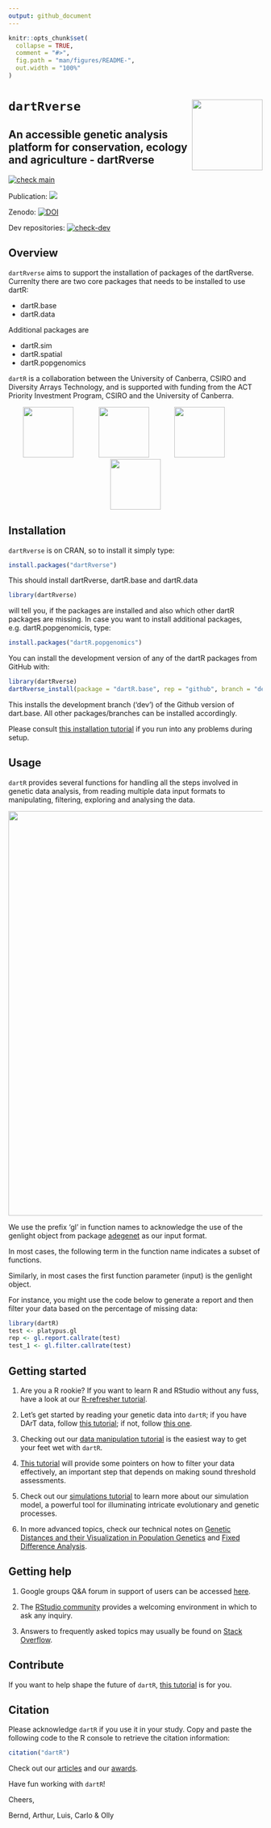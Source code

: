 ```yaml
---
output: github_document
---
```


<!-- README.md is generated from README.Rmd. Please edit that file -->

```r
knitr::opts_chunk$set(
  collapse = TRUE,
  comment = "#>",
  fig.path = "man/figures/README-",
  out.width = "100%"
)
```

# `dartRverse` <a href="https://green-striped-gecko.github.io/dartR/"><img src='man/figures/dartRlogo.png' align="right" height="140" /></a>
## An accessible genetic analysis platform for conservation, ecology and agriculture - dartRverse

<!-- badges: start -->
[![check main](https://github.com/green-striped-gecko/dartRverse/workflows/check-standard/badge.svg)](https://github.com/green-striped-gecko/dartRverse/actions)

Publication:
[![](https://img.shields.io/badge/doi-10.1111/1755--0998.12745-00cccc.svg)](https://doi.org/10.1111/1755-0998.12745)
 
Zenodo: 
[![DOI](https://zenodo.org/badge/86640709.svg)](https://zenodo.org/badge/latestdoi/86640709)  

<!-- badges: start -->
Dev repositories: 
[![check-dev](https://github.com/green-striped-gecko/dartRverse/actions/workflows/check-standard.yaml/badge.svg?branch=dev)](https://github.com/green-striped-gecko/dartRverse/actions/workflows/check-standard.yaml)
<!-- badges: end -->

## Overview

`dartRverse` aims to support the installation of packages of the dartRverse. Currenlty there are two core packages that needs to be installed to use dartR:

* dartR.base 
* dartR.data

Additional packages are 

* dartR.sim
* dartR.spatial
* dartR.popgenomics

`dartR` is a collaboration between the University of Canberra, CSIRO and Diversity Arrays Technology, and is supported with funding from the ACT Priority Investment Program, CSIRO and the University of Canberra.

<p align="center">
<img src='man/figures/UC.png' height="100"/>
&emsp;&emsp;&emsp;
<img src='man/figures/csiro_logo.png' height="100"/>
&emsp;&emsp;&emsp;
<img src='man/figures/DArT-removebg-preview.png' height="100"/>
&emsp;&emsp;&emsp;
<img src='man/figures/ACT.png' height="100"/>
</p>

## Installation

`dartRverse` is on CRAN, so to install it simply type:

```r
install.packages("dartRverse")
```

This should install dartRverse, dartR.base and dartR.data

```r
library(dartRverse)
```

will tell you, if the packages are installed and also which other dartR packages are missing. In case you want to install additional packages, e.g. dartR.popgenomicis, type:

```r
install.packages("dartR.popgenomics")
```



You can install the development version of any of the dartR packages from GitHub with:

``` r
library(dartRverse)
dartRverse_install(package = "dartR.base", rep = "github", branch = "dev")
```

This installs the development branch ('dev') of the Github version of dart.base. All other packages/branches can be installed accordingly.

Please consult [this installation tutorial][installation_tutorial] if you run into any problems during setup.

## Usage

`dartR` provides several functions for handling all the steps involved in genetic data analysis, from reading multiple data input formats to manipulating, filtering, exploring and analysing the data.

<p align="center">
<img src='man/figures/Figure_1.png' width="800"/>
</p>

We use the prefix ‘gl’ in function names to acknowledge the use of the genlight object from package [adegenet][adegenet] as our input format. 

In most cases, the following term in the function name indicates a subset of functions. 

Similarly, in most cases the first function parameter (input) is the genlight object. 

For instance, you might use the code below to generate a report and then filter your data based on the percentage of missing data:

```r
library(dartR)
test <- platypus.gl
rep <- gl.report.callrate(test)
test_1 <- gl.filter.callrate(test)
```

## Getting started

1. Are you a R rookie? If you want to learn R and RStudio without any fuss, have a look at our [R-refresher tutorial][intro_tutorial].

2. Let's get started by reading your genetic data into `dartR`; if you have DArT data, follow [this tutorial][input_tutorial_1]; if not, follow [this one][input_tutorial_2].

3. Checking out our [data manipulation tutorial][data_tutorial] is the easiest way to get your feet wet with `dartR`.

4. [This tutorial][filtering_tutorial] will provide some pointers on how to filter your data effectively, an important step that depends on making sound threshold assessments.

5. Check out our [simulations tutorial][sim_tutorial] to learn more about our simulation model, a powerful tool for illuminating intricate evolutionary and genetic processes.

6. In more advanced topics, check our technical notes on [Genetic Distances and  their Visualization in Population Genetics][tech_note_distances] and [Fixed Difference Analysis][tech_notes_fixed_differences].

## Getting help 

1.  Google groups Q&A forum in support of users can be accessed [here][google_groups].

2. The [RStudio community][community] provides a welcoming environment in which to ask any inquiry.

3. Answers to frequently asked topics may usually be found on [Stack Overflow][so].

## Contribute 

If you want to help shape the future of `dartR`, [this tutorial][developer_tutorial] is for you.

## Citation 

Please acknowledge `dartR` if you use it in your study. Copy and paste the following code to the R console to retrieve the citation information:

```r
citation("dartR")
```

Check out our [articles][articles] and our [awards][awards].

Have fun working with `dartR`! 

Cheers,

Bernd, Arthur, Luis, Carlo & Olly 

[intro_tutorial]: http://georges.biomatix.org/storage/app/media/uploaded-files/Tutorial_1_dartR_RStudio_Refresher_22-Dec-21.pdf
[input_tutorial_1]: http://georges.biomatix.org/storage/app/media/uploaded-files/tutorial3adartrdatastructuresandinput22-dec-21-2.pdf
[input_tutorial_2]: http://georges.biomatix.org/storage/app/media/uploaded-files/tutorial3bdartrdatastructuresandinputfromsourcesotherthandartlmagv2-2.pdf
[data_tutorial]: http://georges.biomatix.org/storage/app/media/uploaded-files/tutorial4dartrdatamanipulation22-dec-21-3.pdf
[filtering_tutorial]: http://georges.biomatix.org/storage/app/media/uploaded-files/tutorial5dartrbasicfiltering22-dec-21-2.pdf
[developer_tutorial]: http://georges.biomatix.org/storage/app/media/uploaded-files/Tutorial_0_dartR_for_the_Developer_2.0_19-Feb-22.pdf
[installation_tutorial]: https://github.com/green-striped-gecko/dartR/wiki/Installation-tutorial
[sim_tutorial]: https://github.com/green-striped-gecko/dartR/wiki/Simulations-tutorial
[google_groups]: https://groups.google.com/g/dartr?pli=1
[community]: https://community.rstudio.com/
[so]: https://stackoverflow.com/questions/tagged/r
[adegenet]: https://doi.org/10.1093/bioinformatics/btn129
[articles]: https://github.com/green-striped-gecko/dartR/wiki/dartR-team-publications
[awards]: https://github.com/green-striped-gecko/dartR/wiki/dartR-awards
[tech_note_distances]: http://georges.biomatix.org/storage/app/media/uploaded-files/TECHNICAL_NOTE_Genetic_Distance_18-Feb-22.pdf
[tech_notes_fixed_differences]: http://georges.biomatix.org/storage/app/media/uploaded-files/TechNote_fixed_difference_analysis_25-Feb-22.pdf
